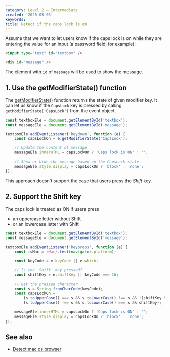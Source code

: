 ```yaml
---
category: Level 2 — Intermediate
created: '2020-03-03'
keywords:
title: Detect if the caps lock is on
---
```


Assume that we want to let users know if the caps lock is on while they are entering the value for an input (a password field, for example):

```html
<input type="text" id="textbox" />

<div id="message" />
```

The element with `id` of `message` will be used to show the message.

## 1. Use the getModifierState() function

The [getModifierState()](https://developer.mozilla.org/en-US/docs/Web/API/KeyboardEvent/getModifierState) function returns the state of given modifier key.
It can let us know if the `CapsLock` key is pressed by calling `getModifierState('CapsLock')` from the event object.

```js
const textboxEle = document.getElementById('textbox');
const messageEle = document.getElementById('message');

textboxEle.addEventListener('keydown', function (e) {
    const capsLockOn = e.getModifierState('CapsLock');

    // Update the content of message
    messageEle.innerHTML = capsLockOn ? 'Caps lock is ON' : '';

    // Show or hide the message based on the CapsLock state
    messageEle.style.display = capsLockOn ? 'block' : 'none';
});
```

This approach doesn't support the case that users press the _Shift_ key.

## 2. Support the Shift key

The caps lock is treated as ON if users press

-   an uppercase letter without Shift
-   or an lowercase letter with Shift

```js
const textboxEle = document.getElementById('textbox');
const messageEle = document.getElementById('message');

textboxEle.addEventListener('keypress', function (e) {
    const isMac = /Mac/.test(navigator.platform);

    const keyCode = e.keyCode || e.which;

    // Is the _Shift_ key pressed?
    const shiftKey = e.shiftKey || keyCode === 16;

    // Get the pressed character
    const s = String.fromCharCode(keyCode);
    const capsLockOn =
        (s.toUpperCase() === s && s.toLowerCase() !== s && !(shiftKey && isMac)) ||
        (s.toUpperCase() !== s && s.toLowerCase() === s && shiftKey);

    messageEle.innerHTML = capsLockOn ? 'Caps lock is ON' : '';
    messageEle.style.display = capsLockOn ? 'block' : 'none';
});
```

## See also

-   [Detect mac os browser](https://phuoc.ng/collection/html-dom/detect-mac-os-browser/)
